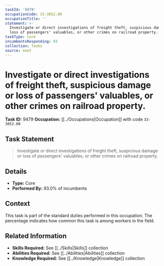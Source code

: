 ```yaml
---
taskId: '9479'
occupationCode: 33-3052.00
occupationTitle: ''
statement: >-
  Investigate or direct investigations of freight theft, suspicious damage or
  loss of passengers' valuables, or other crimes on railroad property.
taskType: Core
incumbentsResponding: 93
collection: Tasks
source: onet
---
```

# Investigate or direct investigations of freight theft, suspicious damage or loss of passengers' valuables, or other crimes on railroad property.

**Task ID:** 9479
**Occupation:** [[../Occupations|Occupation]] with code `33-3052.00`

## Task Statement

> Investigate or direct investigations of freight theft, suspicious damage or loss of passengers' valuables, or other crimes on railroad property.

## Details

- **Type:** Core
- **Performed By:** 93.0% of incumbents

## Context

This task is part of the standard duties performed in this occupation. The percentage indicates how common this task is among workers in the field.

## Related Information

- **Skills Required:** See [[../Skills|Skills]] collection
- **Abilities Required:** See [[../Abilities|Abilities]] collection
- **Knowledge Required:** See [[../Knowledge|Knowledge]] collection
